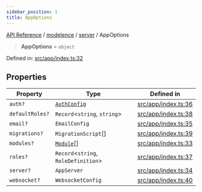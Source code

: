 ```yaml
---
sidebar_position: 1
title: AppOptions
---
```


[API Reference](/api-reference/modelence/server/type-aliases/../../../index) / [modelence](/api-reference/modelence/server/type-aliases/../../index) / [server](/api-reference/modelence/server/type-aliases/../index) / AppOptions

> **AppOptions** = `object`

Defined in: [src/app/index.ts:32](https://github.com/modelence/modelence/blob/dc65f4ab5811f99563a21430d9b4fe4ef94bf293/packages/modelence/src/app/index.ts#L32)

## Properties

| Property | Type | Defined in |
| ------ | ------ | ------ |
| <a id="auth"></a> `auth?` | [`AuthConfig`](/api-reference/modelence/server/type-aliases/AuthConfig) | [src/app/index.ts:36](https://github.com/modelence/modelence/blob/dc65f4ab5811f99563a21430d9b4fe4ef94bf293/packages/modelence/src/app/index.ts#L36) |
| <a id="defaultroles"></a> `defaultRoles?` | `Record`\<`string`, `string`\> | [src/app/index.ts:38](https://github.com/modelence/modelence/blob/dc65f4ab5811f99563a21430d9b4fe4ef94bf293/packages/modelence/src/app/index.ts#L38) |
| <a id="email"></a> `email?` | `EmailConfig` | [src/app/index.ts:35](https://github.com/modelence/modelence/blob/dc65f4ab5811f99563a21430d9b4fe4ef94bf293/packages/modelence/src/app/index.ts#L35) |
| <a id="migrations"></a> `migrations?` | `MigrationScript`[] | [src/app/index.ts:39](https://github.com/modelence/modelence/blob/dc65f4ab5811f99563a21430d9b4fe4ef94bf293/packages/modelence/src/app/index.ts#L39) |
| <a id="modules"></a> `modules?` | [`Module`](/api-reference/modelence/server/type-aliases/../classes/Module)[] | [src/app/index.ts:33](https://github.com/modelence/modelence/blob/dc65f4ab5811f99563a21430d9b4fe4ef94bf293/packages/modelence/src/app/index.ts#L33) |
| <a id="roles"></a> `roles?` | `Record`\<`string`, `RoleDefinition`\> | [src/app/index.ts:37](https://github.com/modelence/modelence/blob/dc65f4ab5811f99563a21430d9b4fe4ef94bf293/packages/modelence/src/app/index.ts#L37) |
| <a id="server"></a> `server?` | `AppServer` | [src/app/index.ts:34](https://github.com/modelence/modelence/blob/dc65f4ab5811f99563a21430d9b4fe4ef94bf293/packages/modelence/src/app/index.ts#L34) |
| <a id="websocket"></a> `websocket?` | `WebsocketConfig` | [src/app/index.ts:40](https://github.com/modelence/modelence/blob/dc65f4ab5811f99563a21430d9b4fe4ef94bf293/packages/modelence/src/app/index.ts#L40) |
